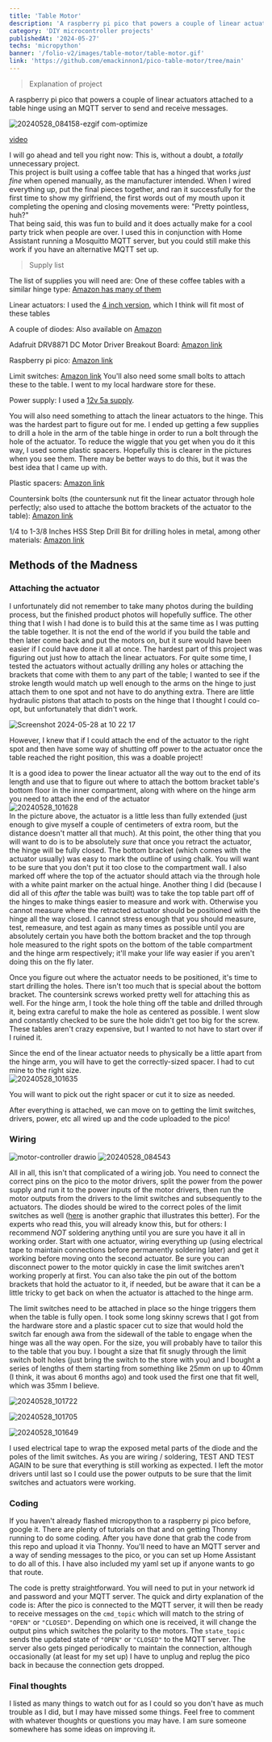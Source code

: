 ```yaml
---
title: 'Table Motor'
description: 'A raspberry pi pico that powers a couple of linear actuators attached to a table hinge using an MQTT server to send and receive messages.'
category: 'DIY microcontroller projects'
publishedAt: '2024-05-27'
techs: 'micropython'
banner: '/folio-v2/images/table-motor/table-motor.gif'
link: 'https://github.com/emackinnon1/pico-table-motor/tree/main'
---
```


> Explanation of project

A raspberry pi pico that powers a couple of linear actuators attached to a table hinge using an MQTT server to send and receive messages.

![20240528_084158-ezgif com-optimize](https://github.com/emackinnon1/pico-table-motor/assets/49004020/ae06bcd8-f7e9-4cbe-8672-15942d747368)

[video](https://photos.google.com/share/AF1QipOxRTt1fZprU7FDNkr2YeoZxs5IqVx5rKe-qXA9ltJ0vuCPGBfnsxae41Ng3UkEgA?key=bEtFODZ1ZkVuVEs3YWlqcHM2YlJTelRWT1RiMEpR)

I will go ahead and tell you right now: This is, without a doubt, a _totally_ unnecessary project.  
This project is built using a coffee table that has a hinged that works _just fine_ when opened manually, as the manufacturer intended. When I wired everything up, put the final pieces together, and ran it successfully for the first time to show my girlfriend, the first words out of my mouth upon it completing the opening and closing movements were: "Pretty pointless, huh?"  
That being said, this was fun to build and it does actually make for a cool party trick when people are over. I used this in conjunction with Home Assistant running a Mosquitto MQTT server, but you could still make this work if you have an alternative MQTT set up.

> Supply list

The list of supplies you will need are:
One of these coffee tables with a similar hinge type:
[Amazon has many of them](https://www.amazon.com/WLIVE-Compartment-Adjustable-Storage-Tabletop/dp/B084ZH1LYN/ref=sr_1_5?crid=5P9PBM8AS2RC&dib=eyJ2IjoiMSJ9.QP0Wr3yhdWK-O9EmXHmrSCHlWGZXnfk5IVOXPG5sAc-JEvmLHho3q2Cc-nKfStqA-UZ4J2xyNIWStKfbYQ3T_G-ighAq5isxhPtRcMUBQPCuSdKSkuoHHQfmFMzrPkRhSS1Ftrx0k4zJGXwNIzit7JsBY3apqz7Y7LDI-PZmnh4wciaZVCy9tOh4KIXbiTXtE1fPlNKU8DdVmpa2tzSTu2i-O1Fct7mhBWQs3M_BcDrY-cRMZP7d2Kox8XPwuIxLwyuMPctrc4_FpTBjXFs5LByFAd7zul3tfbWFhxg8SH0.z8FR5_8iPUGp_aSoKt8MAozwXIaweSCMwF5p_9Yw_7Y&dib_tag=se&keywords=coffee+table+with+lifting+top&qid=1716911642&sprefix=coffee+table+with+%2Caps%2C159&sr=8-5)

Linear actuators:
I used the [4 inch version](https://www.amazon.com/gp/product/B00NM8H6VS/ref=ppx_yo_dt_b_asin_title_o00_s00?ie=UTF8&psc=1), which I think will fit most of these tables

A couple of diodes:
Also available on [Amazon](https://www.amazon.com/gp/product/B07BTKVRG8/ref=ppx_yo_dt_b_search_asin_title?ie=UTF8&psc=1)

Adafruit DRV8871 DC Motor Driver Breakout Board:
[Amazon link](https://www.amazon.com/gp/product/B06Y4VRXN4/ref=ppx_yo_dt_b_search_asin_title?ie=UTF8&psc=1)

Raspberry pi pico:
[Amazon link](https://www.amazon.com/waveshare-Pico-Microcontroller-Development-High-Performance/dp/B08TVF499B/ref=sr_1_2_sspa?crid=2GTA0EB54NWS5&dib=eyJ2IjoiMSJ9.aV3crTctFWgEgyr786MZFsERvsvm9gN0kfVFjMQJ2w4Oy7-KyZ6eJ6Txnx_2uvRYGMq4LSl_rTz_VjXYyHuJ5MI8mITybLGsDreL2kXhIl2zjd_8V3_3tnVhgWsz1BdlT9Rx-rSgnKtNBOrpaJl4a6TB15Aciunp96GrHxGJA091Xwnu3E8inrM22j22YZWH1xNhz0XKscyVfvobA6eyQTe5BC5P_bhRSmWlKavomQ6qNTQpYH2MxW1JcxtntM1vbz1epW-WV0EzbesW_OQBrW6bg-vFGC5H-hoKqmRodyU.WFFwS5RM-73vJEs37lQcGHrs44jUIbJ03hyZ8YQ9JM8&dib_tag=se&keywords=raspberry+pi+pico&qid=1716912038&s=electronics&sprefix=raspberry+pi+pico%2Celectronics%2C165&sr=1-2-spons&sp_csd=d2lkZ2V0TmFtZT1zcF9hdGY&psc=1)

Limit switches:
[Amazon link](https://www.amazon.com/HiLetgo-KW12-3-Roller-Switch-Normally/dp/B07X142VGC/ref=sr_1_3?dib=eyJ2IjoiMSJ9.FPAndwd916JYq_epoDDZGt1UkKnKuCz2JwJC7vKB9bfr7XFP5tuGhxiMFKyzOBHkM84pkE7EJTQwqpN_WdhKAvNC5UOXbREGlXfUAHBeSoA12h1_qXVwjs2mc7c9I0u6iu8cGsmybnKx1op-O3UetE3Y0xmni6kPxp2PV5nYx31uilhjYzA65zcc10zDP7rOp6689DvpZ_vjbNauazt7g-SYnqhOf6M-7W7-pK3N0o0.lBSatlHIkgBmWPLdE_Z5e1MQiCVrEfvln3GQhbWAy7Y&dib_tag=se&keywords=limit+switches&qid=1716912102&sr=8-3)
You'll also need some small bolts to attach these to the table. I went to my local hardware store for these.

Power supply:
I used a [12v 5a supply](https://www.amazon.com/gp/product/B07L4LNSJV/ref=ppx_yo_dt_b_search_asin_title?ie=UTF8&psc=1).

You will also need something to attach the linear actuators to the hinge. This was the hardest part to figure out for me. I ended up getting a few supplies to drill a hole in the arm of the table hinge in order to run a bolt through the hole of the actuator. To reduce the wiggle that you get when you do it this way, I used some plastic spacers. Hopefully this is clearer in the pictures when you see them. There may be better ways to do this, but it was the best idea that I came up with.

Plastic spacers:
[Amazon link](https://www.amazon.com/gp/product/B0BYPHB7D5/ref=ppx_yo_dt_b_asin_title_o02_s00?ie=UTF8&th=1)

Countersink bolts (the countersunk nut fit the linear actuator through hole perfectly; also used to attache the bottom brackets of the actuator to the table):
[Amazon link](https://www.amazon.com/gp/product/B08NBXVW98/ref=ppx_yo_dt_b_asin_title_o02_s00?ie=UTF8&th=1)

1/4 to 1-3/8 Inches HSS Step Drill Bit for drilling holes in metal, among other materials:
[Amazon link](https://www.amazon.com/gp/product/B0995NNB7F/ref=ppx_yo_dt_b_search_asin_title?ie=UTF8&th=1)

## Methods of the Madness

### Attaching the actuator

I unfortunately did not remember to take many photos during the building process, but the finished product photos will hopefully suffice. The other thing that I wish I had done is to build this at the same time as I was putting the table together. It is not the end of the world if you build the table and then later come back and put the motors on, but it sure would have been easier if I could have done it all at once.
The hardest part of this project was figuring out just how to attach the linear actuators. For quite some time, I tested the actuators without actually drilling any holes or attaching the brackets that come with them to any part of the table; I wanted to see if the stroke length would match up well enough to the arms on the hinge to just attach them to one spot and not have to do anything extra. There are little hydraulic pistons that attach to posts on the hinge that I thought I could co-opt, but unfortunately that didn't work.

![Screenshot 2024-05-28 at 10 22 17](https://github.com/emackinnon1/pico-table-motor/assets/49004020/f0a8af54-10cc-4e1e-be6b-d5beed25bfca)

However, I knew that if I could attach the end of the actuator to the right spot and then have some way of shutting off power to the actuator once the table reached the right position, this was a doable project!

It is a good idea to power the linear actuator all the way out to the end of its length and use that to figure out where to attach the bottom bracket table's bottom floor in the inner compartment, along with where on the hinge arm you need to attach the end of the actuator  
![20240528_101628](https://github.com/emackinnon1/pico-table-motor/assets/49004020/5e989384-09be-4670-a2e2-0e5b6cd3976e)  
In the picture above, the actuator is a little less than fully extended (just enough to give myself a couple of centimeters of extra room, but the distance doesn't matter all that much). At this point, the other thing that you will want to do is to be absolutely _sure_ that once you retract the actuator, the hinge will be fully closed. The bottom bracket (which comes with the actuator usually) was easy to mark the outline of using chalk. You will want to be sure that you don't put it too close to the compartment wall. I also marked off where the top of the actuator should attach via the through hole with a white paint marker on the actual hinge. Another thing I did (because I did all of this _after_ the table was built) was to take the top table part off of the hinges to make things easier to measure and work with. Otherwise you cannot measure where the retracted actuator should be positioned with the hinge all the way closed. I cannot stress enough that you should measure, test, remeasure, and test again as many times as possible until you are absolutely certain you have both the bottom bracket and the top through hole measured to the right spots on the bottom of the table compartment and the hinge arm respectively; it'll make your life way easier if you aren't doing this on the fly later.

Once you figure out where the actuator needs to be positioned, it's time to start drilling the holes. There isn't too much that is special about the bottom bracket. The countersink screws worked pretty well for attaching this as well. For the hinge arm, I took the hole thing off the table and drilled through it, being extra careful to make the hole as centered as possible. I went slow and constantly checked to be sure the hole didn't get too big for the screw. These tables aren't crazy expensive, but I wanted to not have to start over if I ruined it.

Since the end of the linear actuator needs to physically be a little apart from the hinge arm, you will have to get the correctly-sized spacer. I had to cut mine to the right size.  
![20240528_101635](https://github.com/emackinnon1/pico-table-motor/assets/49004020/4e61e9e1-263e-49a2-a783-98a19c92163e)

You will want to pick out the right spacer or cut it to size as needed.

After everything is attached, we can move on to getting the limit switches, drivers, power, etc all wired up and the code uploaded to the pico!

### Wiring

![motor-controller drawio](https://github.com/emackinnon1/pico-table-motor/assets/49004020/e0951f14-086b-410d-ae31-89a1590b5368)
![20240528_084543](https://github.com/emackinnon1/pico-table-motor/assets/49004020/405705ab-569e-403e-9d91-0cd942631011)

All in all, this isn't that complicated of a wiring job. You need to connect the correct pins on the pico to the motor drivers, split the power from the power supply and run it to the power inputs of the motor drivers, then run the motor outputs from the drivers to the limit switches and subsequently to the actuators. The diodes should be wired to the correct poles of the limit switches as well ([here](https://www.firgelliauto.com/products/external-limit-switch-kit-for-actuators) is another graphic that illustrates this better). For the experts who read this, you will already know this, but for others: I recommend _NOT_ soldering anything until you are sure you have it all in working order. Start with one actuator, wiring everything up (using electrical tape to maintain connections before permanently soldering later) and get it working before moving onto the second actuator. Be sure you can disconnect power to the motor quickly in case the limit switches aren't working properly at first. You can also take the pin out of the bottom brackets that hold the actuator to it, if needed, but be aware that it can be a little tricky to get back on when the actuator is attached to the hinge arm.

The limit switches need to be attached in place so the hinge triggers them when the table is fully open. I took some long skinny screws that I got from the hardware store and a plastic spacer cut to size that would hold the switch far enough awa from the sidewall of the table to engage when the hinge was all the way open. For the size, you will probably have to tailor this to the table that you buy. I bought a size that fit snugly through the limit switch bolt holes (just bring the switch to the store with you) and I bought a series of lengths of them starting from something like 25mm on up to 40mm (I think, it was about 6 months ago) and took used the first one that fit well, which was 35mm I believe.

![20240528_101722](https://github.com/emackinnon1/pico-table-motor/assets/49004020/750a0f8a-2482-4684-a106-2c6d48dd197a)

![20240528_101705](https://github.com/emackinnon1/pico-table-motor/assets/49004020/b0ecdb1a-0963-49bb-a288-178684e0aae3)

![20240528_101649](https://github.com/emackinnon1/pico-table-motor/assets/49004020/823dde5d-70ae-4b36-8f6e-813b8c553b38)

I used electrical tape to wrap the exposed metal parts of the diode and the poles of the limit switches. As you are wiring / soldering, TEST AND TEST AGAIN to be sure that everything is still working as expected. I left the motor drivers until last so I could use the power outputs to be sure that the limit switches and actuators were working.

### Coding

If you haven't already flashed micropython to a raspberry pi pico before, google it. There are plenty of tutorials on that and on getting Thonny running to do some coding. After you have done that grab the code from this repo and upload it via Thonny. You'll need to have an MQTT server and a way of sending messages to the pico, or you can set up Home Assistant to do all of this. I have also included my yaml set up if anyone wants to go that route.

The code is pretty straightforward. You will need to put in your network id and password and your MQTT server. The quick and dirty explanation of the code is:
After the pico is connected to the MQTT server, it will then be ready to receive messages on the `cmd_topic` which will match to the string of `"OPEN"` or `"CLOSED"`. Depending on which one is received, it will change the output pins which switches the polarity to the motors. The `state_topic` sends the updated state of `"OPEN"` or `"CLOSED"` to the MQTT server. The server also gets pinged periodically to maintain the connection, although occasionally (at least for my set up) I have to unplug and replug the pico back in because the connection gets dropped.

### Final thoughts

I listed as many things to watch out for as I could so you don't have as much trouble as I did, but I may have missed some things. Feel free to comment with whatever thoughts or questions you may have. I am sure someone somewhere has some ideas on improving it.
